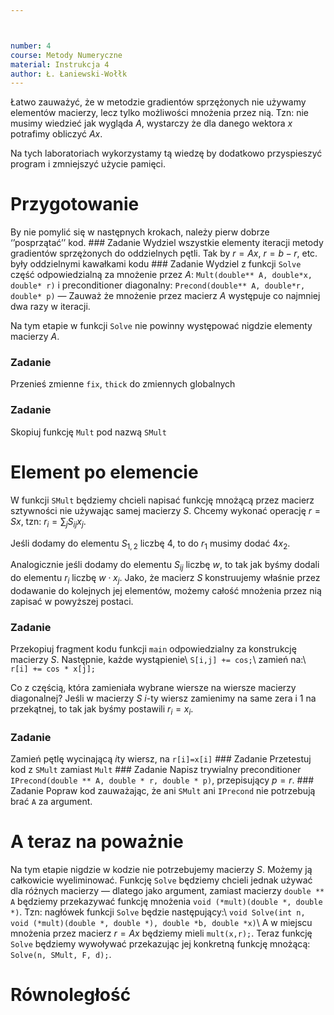 ```yaml
---



number: 4
course: Metody Numeryczne
material: Instrukcja 4
author: Ł. Łaniewski-Wołłk
---
```


Łatwo zauważyć, że w metodzie gradientów sprzężonych nie używamy elementów macierzy, lecz tylko możliwości mnożenia przez nią. Tzn: nie musimy wiedzieć jak wygląda $A$, wystarczy że dla danego wektora $x$ potrafimy obliczyć $Ax$.

Na tych laboratoriach wykorzystamy tą wiedzę by dodatkowo przyspieszyć program i zmniejszyć użycie pamięci.

# Przygotowanie

By nie pomylić się w następnych krokach, należy pierw dobrze ''posprzątać'' kod. 
### Zadanie
 Wydziel wszystkie elementy iteracji metody gradientów sprzężonych do oddzielnych pętli. Tak by $r=Ax$, $r=b-r$, etc. były oddzielnymi kawałkami kodu
### Zadanie
 Wydziel z funkcji `Solve` część odpowiedzialną za mnożenie przez $A$: `Mult(double** A, double*x, double* r)` i preconditioner diagonalny: `Precond(double** A, double*r, double* p)` --- Zauważ że mnożenie przez macierz $A$ występuje co najmniej dwa razy w iteracji.

Na tym etapie w funkcji `Solve` nie powinny występować nigdzie elementy macierzy $A$.

### Zadanie
 Przenieś zmienne `fix`, `thick` do zmiennych globalnych

### Zadanie
Skopiuj funkcję `Mult` pod nazwą `SMult`

# Element po elemencie
W funkcji `SMult` będziemy chcieli napisać funkcję mnożącą przez macierz sztywności nie używając samej macierzy $S$. Chcemy wykonać operację $r=Sx$, tzn: $r_i = \sum_jS_{ij}x_j$.

Jeśli dodamy do elementu $S_{1,2}$ liczbę $4$, to do $r_1$ musimy dodać $4x_2$.

Analogicznie jeśli dodamy do elementu $S_{ij}$ liczbę $w$, to tak jak byśmy dodali do elementu $r_i$ liczbę $w\cdot x_j$. Jako, że macierz $S$ konstruujemy właśnie przez dodawanie do kolejnych jej elementów, możemy całość mnożenia przez nią zapisać w powyższej postaci.

### Zadanie
Przekopiuj fragment kodu funkcji `main` odpowiedzialny za konstrukcję macierzy $S$. Następnie, każde wystąpienie\\
`S[i,j] += cos;`\\
zamień na:\\
`r[i] += cos * x[j];`

Co z częścią, która zamieniała wybrane wiersze na wiersze macierzy diagonalnej? Jeśli w macierzy $S$ $i$-ty wiersz zamienimy na same zera i $1$ na przekątnej, to tak jak byśmy postawili $r_i = x_i$.

### Zadanie
Zamień pętlę wycinającą $i$ty wiersz, na `r[i]=x[i]`
### Zadanie
Przetestuj kod z `SMult` zamiast `Mult`
### Zadanie
Napisz trywialny preconditioner `IPrecond(double ** A, double * r, double * p)`, przepisujący $p=r$.
### Zadanie
Popraw kod zauważając, że ani `SMult` ani `IPrecond` nie potrzebują brać `A` za argument.

# A teraz na poważnie

Na tym etapie nigdzie w kodzie nie potrzebujemy macierzy $S$. Możemy ją całkowicie wyeliminować. Funkcję `Solve` będziemy chcieli jednak używać dla różnych macierzy --- dlatego jako argument, zamiast macierzy `double ** A` będziemy przekazywać funkcję mnożenia `void (*mult)(double *, double *)`. Tzn: nagłówek funkcji `Solve` będzie następujący:\\
`void Solve(int n, void (*mult)(double *, double *), double *b, double *x)`\\
A w miejscu mnożenia przez macierz $r=Ax$ będziemy mieli `mult(x,r);`. Teraz funkcję `Solve` będziemy wywoływać przekazując jej konkretną funkcję mnożącą: `Solve(n, SMult, F, d);`.

# Równoległość


